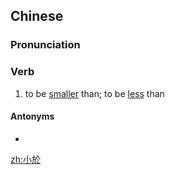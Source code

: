 {{also|小于}}
==Chinese==
{{zh-forms|s=小于}}

===Pronunciation===
{{zh-pron
|m=xiǎoyú
|c=siu2 jyu1
|mn=sió-î/sió-û
|cat=v
}}

===Verb===
{{zh-verb}}

# to be [[smaller]] than; to be [[less]] than

====Antonyms====
* {{zh-l|大於}}

[[zh:小於]]